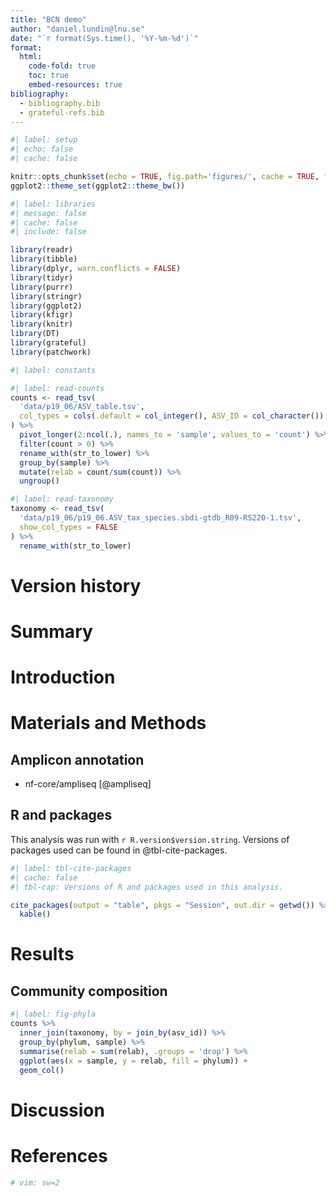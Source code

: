 ```yaml
---
title: "BCN demo"
author: "daniel.lundin@lnu.se"
date: "`r format(Sys.time(), '%Y-%m-%d')`"
format:
  html:
    code-fold: true
    toc: true
    embed-resources: true
bibliography:
  - bibliography.bib
  - grateful-refs.bib
---
```


```r
#| label: setup
#| echo: false
#| cache: false

knitr::opts_chunk$set(echo = TRUE, fig.path='figures/', cache = TRUE, fig.width = 10)
ggplot2::theme_set(ggplot2::theme_bw())
```

```r
#| label: libraries
#| message: false
#| cache: false
#| include: false

library(readr)
library(tibble)
library(dplyr, warn.conflicts = FALSE)
library(tidyr)
library(purrr)
library(stringr)
library(ggplot2)
library(kfigr)
library(knitr)
library(DT)
library(grateful)
library(patchwork)
```

```r
#| label: constants
```

```r
#| label: read-counts
counts <- read_tsv(
  'data/p19_06/ASV_table.tsv', 
  col_types = cols(.default = col_integer(), ASV_ID = col_character())
) %>%
  pivot_longer(2:ncol(.), names_to = 'sample', values_to = 'count') %>%
  filter(count > 0) %>%
  rename_with(str_to_lower) %>%
  group_by(sample) %>%
  mutate(relab = count/sum(count)) %>%
  ungroup()
```

```r
#| label: read-taxonomy
taxonomy <- read_tsv(
  'data/p19_06/p19_06.ASV_tax_species.sbdi-gtdb_R09-RS220-1.tsv',
  show_col_types = FALSE
) %>%
  rename_with(str_to_lower)
```

# Version history

# Summary

# Introduction

# Materials and Methods

## Amplicon annotation

* nf-core/ampliseq [@ampliseq]

## R and packages

This analysis was run with `r R.version$version.string`. Versions of packages used can be found in @tbl-cite-packages.

```r
#| label: tbl-cite-packages
#| cache: false
#| tbl-cap: Versions of R and packages used in this analysis.

cite_packages(output = "table", pkgs = "Session", out.dir = getwd()) %>%
  kable()
```

# Results

## Community composition

```r
#| label: fig-phyla
counts %>%
  inner_join(taxonomy, by = join_by(asv_id)) %>%
  group_by(phylum, sample) %>%
  summarise(relab = sum(relab), .groups = 'drop') %>%
  ggplot(aes(x = sample, y = relab, fill = phylum)) +
  geom_col()
```


# Discussion

# References

```r
# vim: sw=2
```
